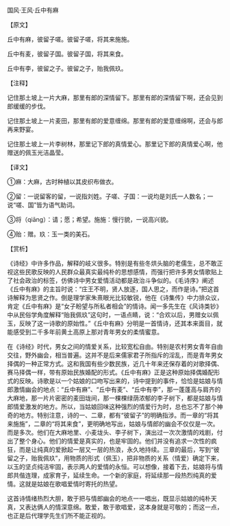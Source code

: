

国风·王风·丘中有麻

【原文】

丘中有麻，彼留子嗟。彼留子嗟，将其来施施。

丘中有麦，彼留子国。彼留子国，将其来食。

丘中有李，彼留之子。彼留之子，贻我佩玖。

【注释】

记住那土坡上一片大麻，那里有郎的深情留下。那里有郎的深情留下啊，还会见到郎缓缓的步伐。

记住那土坡上一片麦田，那里有郎的爱意缠绵。那里有郎的爱意缠绵啊，还会与郎再来野宴。

记住那土坡上一片李树林，那里记下郎的真情爱心。那里记下郎的真情爱心啊，他赠送的佩玉光洁晶莹。

【译文】

①麻：大麻，古时种植以其皮织布做衣。

②留：一说留客的留，一说指刘姓。子嗟、子国：一说均是刘氏一人数名；一说“嗟、国”皆为语气助词。

③将（qiāng）：请；愿；希望。施施：慢行貌，一说高兴貌。

④贻：赠。玖：玉一类的美石。

【赏析】

《诗经》中许多作品，解释的岐义很多。特别是有些冬烘头脑的老儒生，总不敢正视这些民歌反映的人民群众最真实最纯朴的思想感情，而强行把许多男女情歌贴上了社会政治的标签，仿佛诗中男女爱情活动都是政治斗争似的。《毛诗序》阐述《丘中有麻》的主旨时说：“庄王不明，贤人放逐，国人思之，而作是诗。”把这首诗解释为思贤之作。倒是理学家朱熹眼光比较敏锐，他在《诗集传》中力排众议，肯定《丘中有麻》是“女子盼望与所私者相会”的情诗。闻一多先生在《风诗类钞》中从民俗学角度解释“贻我佩玖”这句时，一语点睛，说：“合欢以后，男赠女以佩玉，反映了这一诗歌的原始性。”《丘中有麻》分明是一首情诗，还其本来面目，就能感受到二千多年前黄土高原上那对青年男女的柔情蜜意。

在《诗经》时代，男女之间的情爱关系，比较宽松自由。特别是农村男女青年自由交往，野外幽会，相当普遍。这并不是后来儒家君子所指斥的淫乱，而是青年男女择偶的一种正常方式。这和我国有些少数民族，近几十年来还保存着的对歌择偶、赛马择偶一样，带有原始民族婚配的形式。《丘中有麻》正是这种原始择偶婚配形式的反映。诗歌是以一个姑娘的口吻写出来的，诗中提到的事件，恰恰是姑娘与情郎激情幽会的地点：“丘中有麻”、“丘中有麦”、“丘中有李”，那一蓬蓬高与肩齐的大麻地，那一片片密密的麦田垅间，那一棵棵绿荫浓郁的李子树下，都是姑娘与情郎情爱激发的地方。所以，当姑娘回味这种强烈的情爱行为时，总也忘不了那个神奇的地方。特别注意，诗的一、二章，都有“彼留子”的明确指涉。而一章的“将其来施施”，二章的“将其来食”，更明确地写出，姑娘与情郎的幽会不仅仅是一次。而是多次。他们在大麻地里、小麦垅头、李子树下，演出过一次次激情的戏剧，付出了整个身心。他们的情爱是真实的，也是牢固的。他们并没有追求一次性的疯狂，而是让纯真的爱掀起一层又一层的热浪，永久地持续。三章的最后，写到“彼留之子，贻我佩玖”，用物质的形式（佩玉），把非物质的关系（情爱）确定下来，以玉的坚贞纯洁牢固，表示两人的爱情的永恒。可以想像，接着下去，姑娘将与情郎共偕连理，成家育子，延续生命。一个新的家庭，将延续那一段热烈纯真的爱情。这就是姑娘在歌唱爱情时寄托的热望。

这首诗情绪热烈大胆，敢于把与情郎幽会的地点一一唱出，既显示姑娘的纯朴天真，又表达俩人的情深意绵。敢爱，敢于歌唱爱，这本身就是可敬的；而这一点，也正是后代理学先生们所不能正视的。

